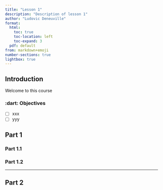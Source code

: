 ```yaml
---
title: "Lesson 1"
description: "Description of lesson 1"
author: "Ludovic Deneuville"
format:
  html:
    toc: true
    toc-location: left
    toc-expand: 3
  pdf: default
from: markdown+emoji
number-sections: true
lightbox: true
---
```


## Introduction {.unnumbered}

Welcome to this course


### :dart: Objectives {.unnumbered}

- [ ] xxx
- [ ] yyy


## Part 1

### Part 1.1

### Part 1.2

---

## Part 2


